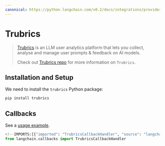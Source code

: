 ```yaml
---
canonical: https://python.langchain.com/v0.2/docs/integrations/providers/trubrics/
---
```


# Trubrics


>[Trubrics](https://trubrics.com) is an LLM user analytics platform that lets you collect, analyse and manage user
prompts & feedback on AI models.
>
>Check out [Trubrics repo](https://github.com/trubrics/trubrics-sdk) for more information on `Trubrics`.

## Installation and Setup

We need to install the  `trubrics` Python package:

```bash
pip install trubrics
```


## Callbacks

See a [usage example](/docs/integrations/callbacks/trubrics).

```python
<!--IMPORTS:[{"imported": "TrubricsCallbackHandler", "source": "langchain.callbacks", "docs": "https://api.python.langchain.com/en/latest/callbacks/langchain_community.callbacks.trubrics_callback.TrubricsCallbackHandler.html", "title": "Trubrics"}]-->
from langchain.callbacks import TrubricsCallbackHandler
```